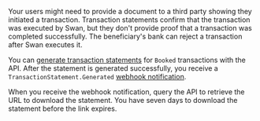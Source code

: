 Your users might need to provide a document to a third party showing they initiated a transaction.
Transaction statements confirm that the transaction was executed by Swan, but they don't provide proof that a transaction was completed successfully.
The beneficiary's bank can reject a transaction after Swan executes it.

You can [generate transaction statements](../payments/overview/guide-generate-transaction-statement.mdx) for `Booked` transactions with the API.
After the statement is generated successfully,  you receive a `TransactionStatement.Generated` [webhook notification](../../developers/using-api/webhooks.mdx#events-transactions).

When you receive the webhook notification, query the API to retrieve the URL to download the statement.
You have seven days to download the statement before the link expires.